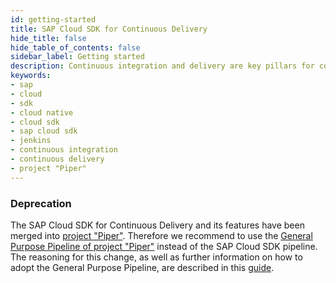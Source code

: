 ```yaml
---
id: getting-started
title: SAP Cloud SDK for Continuous Delivery
hide_title: false
hide_table_of_contents: false
sidebar_label: Getting started
description: Continuous integration and delivery are key pillars for contemporary cloud application development. SAP Cloud SDK for Continuous delivery streamlines this sophisticated process and helps taking your team's DevOps to a new level.
keywords:
- sap
- cloud
- sdk
- cloud native
- cloud sdk
- sap cloud sdk
- jenkins
- continuous integration
- continuous delivery
- project "Piper"
---
```


### Deprecation ###

The SAP Cloud SDK for Continuous Delivery and its features have been merged into [project "Piper"](../related-projects/piper.mdx).
Therefore we recommend to use the [General Purpose Pipeline of project "Piper"](https://sap.github.io/jenkins-library/stages/introduction/) instead of the SAP Cloud SDK pipeline. 
The reasoning for this change, as well as further information on how to adopt the General Purpose Pipeline, are described in this [guide](https://github.com/SAP/cloud-s4-sdk-pipeline/blob/master/gpp-guide.md).
